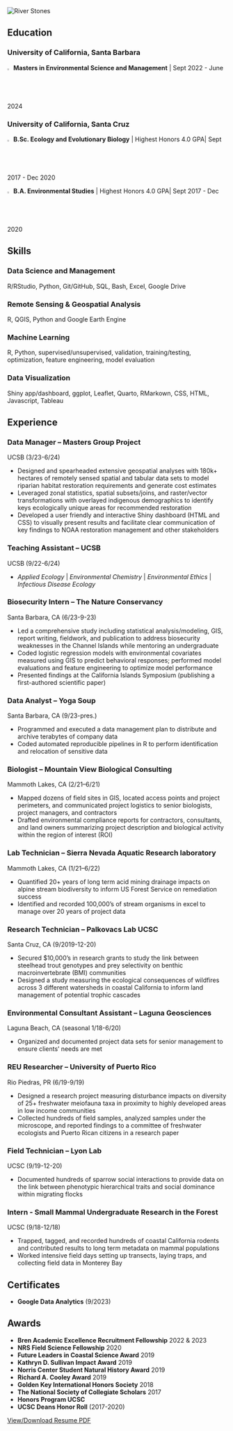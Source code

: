 
<!-- Image banner at top -->
 <img class="banner-image-two" src="images/stones2.png" alt="River Stones"/>
 <div class="center-banner-box">
</div>
  
<div class="gray-placeholder-two">
</div>

<!-- Education -->

<h2>Education</h2>

<h3>University of California, Santa Barbara</h3> 

![](images/cap2.svg){width="2%"} **Masters in Environmental Science and Management** \| Sept 2022 - June 2024
<h3>University of California, Santa Cruz</h3> 

![](images/cap2.svg){width="2%"} **B.Sc. Ecology and Evolutionary Biology** \| Highest Honors 4.0 GPA\| Sept 2017 - Dec 2020

![](images/cap2.svg){width="2%"} **B.A. Environmental Studies** \| Highest Honors 4.0 GPA\| Sept 2017 - Dec 2020
<!-- Skills  -->

<h2>Skills</h2>

<h3>Data Science and Management</h3>

R/RStudio, Python, Git/GitHub, SQL, Bash, Excel, Google Drive

<h3>Remote Sensing & Geospatial Analysis</h3>
R, QGIS, Python and Google Earth Engine

<h3>Machine Learning</h3>
R, Python, supervised/unsupervised, validation, training/testing, optimization, feature engineering, model evaluation

<h3>Data Visualization</h3>
Shiny app/dashboard, ggplot, Leaflet, Quarto, RMarkown, CSS, HTML, Javascript, Tableau

<!-- Experience -->

<h2>Experience</h2>

<h3>Data Manager -- Masters Group Project</h3> UCSB (3/23-6/24)
<!-- **Data Manager -- Masters Group Project**, UCSB (3/23-6/24) -->

-   Designed and spearheaded extensive geospatial analyses with 180k+ hectares of remotely sensed spatial and tabular data sets to model riparian habitat restoration requirements and generate cost estimates 
-   Leveraged zonal statistics, spatial subsets/joins, and raster/vector transformations with overlayed indigenous demographics to identify keys ecologically unique areas for recommended restoration    
-   Developed a user friendly and interactive Shiny dashboard (HTML and CSS) to visually present results and facilitate clear communication of key findings to NOAA restoration management and other stakeholders

<h3> Teaching Assistant -- UCSB </h3> 
UCSB (9/22-6/24)

-   *Applied Ecology* \| *Environmental Chemistry* \| *Environmental Ethics* \| *Infectious Disease Ecology*


<h3>Biosecurity Intern -- The Nature Conservancy</h3> Santa Barbara, CA (6/23-9-23)

-   Led a comprehensive study including statistical analysis/modeling, GIS, report writing, fieldwork, and publication to address biosecurity weaknesses in the Channel Islands while mentoring an undergraduate
-   Coded logistic regression models with environmental covariates measured using GIS to predict behavioral responses; performed model evaluations and feature engineering to optimize model performance 
-   Presented findings at the California Islands Symposium (publishing a first-authored scientific paper)

<h3>Data Analyst -- Yoga Soup</h3> 
Santa Barbara, CA (9/23-pres.)

-   Programmed and executed a data management plan to distribute and archive terabytes of company data
-   Coded automated reproducible pipelines in R to perform identification and relocation of sensitive data


<h3>Biologist -- Mountain View Biological Consulting</h3> Mammoth Lakes, CA (2/21–6/21)

-   Mapped dozens of field sites in GIS, located access points and project perimeters, and communicated project logistics to senior biologists, project managers, and contractors
-   Drafted environmental compliance reports for contractors, consultants, and land owners summarizing project description and biological activity within the region of interest (ROI)

<h3>Lab Technician -- Sierra Nevada Aquatic Research laboratory</h3> Mammoth Lakes, CA (1/21–6/22)

-   Quantified 20+ years of long term acid mining drainage impacts on alpine stream biodiversity to inform US Forest Service on remediation success
-   Identified and recorded 100,000’s of stream organisms in excel to manage over 20 years of project data

<h3>Research Technician -- Palkovacs Lab UCSC</h3> Santa Cruz, CA (9/2019-12-20)

-   Secured \$10,000's in research grants to study the link between steelhead trout genotypes and prey selectivity on benthic macroinvertebrate (BMI) communities
-   Designed a study measuring the ecological consequences of wildfires across 3 different watersheds in coastal California to inform land management of potential trophic cascades

<h3>Environmental Consultant Assistant – Laguna Geosciences</h3> Laguna Beach, CA (seasonal 1/18-6/20)

-   Organized and documented project data sets for senior management to ensure clients’ needs are met


<h3>REU Researcher -- University of Puerto Rico</h3> Rio Piedras, PR (6/19-9/19)

-   Designed a research project measuring disturbance impacts on diversity of 25+ freshwater meiofauna taxa in proximity to highly developed areas in low income communities
-   Collected hundreds of field samples, analyzed samples under the microscope, and reported findings to a committee of freshwater ecologists and Puerto Rican citizens in a research paper

<h3>Field Technician -- Lyon Lab</h3> UCSC (9/19-12-20)

-   Documented hundreds of sparrow social interactions to provide data on the link between phenotypic hierarchical traits and social dominance within migrating flocks

<h3>Intern - Small Mammal Undergraduate Research in the Forest</h3> UCSC (9/18-12/18)

-   Trapped, tagged, and recorded hundreds of coastal California rodents and contributed results to long term metadata on mammal populations
-   Worked intensive field days setting up transects, laying traps, and collecting field data in Monterey Bay

<!-- Certificates  -->
<h2>Certificates</h2>

-   **Google Data Analytics** (9/2023)

<h2>Awards</h2>

-   **Bren Academic Excellence Recruitment Fellowship** 2022 & 2023
-   **NRS Field Science Fellowship** 2020
-   **Future Leaders in Coastal Science Award** 2019
-   **Kathryn D. Sullivan Impact Award** 2019
-   **Norris Center Student Natural History Award** 2019
-   **Richard A. Cooley Award** 2019
-   **Golden Key International Honors Society** 2018
-   **The National Society of Collegiate Scholars** 2017
-   **Honors Program UCSC**
-   **UCSC Deans Honor Roll** (2017-2020)

<!-- Downlad Button  -->
<div class="button-container">
  <a href="rh_resume.pdf" class="button" style="margin-top: 0px">View/Download Resume PDF</a> 
</div>
